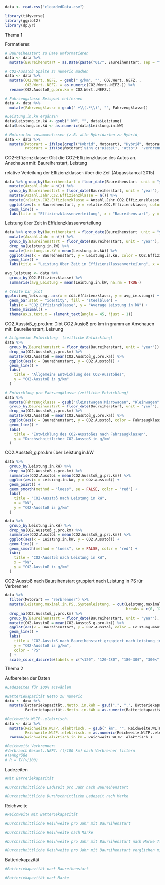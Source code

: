 
```r
data <- read.csv("cleandedData.csv")
```


```r
library(tidyverse)
library(ggplot2)
library(dplyr)
```

Thema 1

Formatieren:
```r
# Baureihenstart zu Date umformatieren
data <- data %>% 
  mutate(Baureihenstart = as.Date(paste("01/", Baureihenstart, sep = ""), "%d/%m/%y"))

# CO2-Ausstoß Spalte zu numeric machen
data <- data %>% 
  mutate(CO2.Wert..NEFZ. = gsub(" g/km", "", CO2.Wert..NEFZ.),
         CO2.Wert..NEFZ. = as.numeric(CO2.Wert..NEFZ.)) %>% 
  rename(CO2.Ausstoß_g.pro.km = CO2.Wert..NEFZ.)

# Fahrzeugklasse Beispiel entfernen
data <- data %>% 
  mutate(Fahrzeugklasse = gsub(" +\\(.*\\)", "", Fahrzeugklasse))

#Leistung.in.kW ergänzen
data$Leistung.in.kW <- gsub(" kW", "", data$Leistung)
data$Leistung.in.kW <- as.numeric(data$Leistung.in.kW)

# Motorarten zusammenfassen (z.B. alle Hybridarten zu Hybrid)
data <- data %>% 
  mutate(Motorart = ifelse(grepl("Hybrid", Motorart), "Hybrid", Motorart),
         Motorart = ifelse(Motorart %in% c("Diesel", "Otto"), "Verbrenner", ifelse(Motorart %in% "Hybrid", "Hybrid", "Elektro/Gas")))
```



CO2-Effizienzklasse: Gibt die CO2-Effizienzklasse des Autos an.
Anschauen mit: Baureihenstart, Leistung

relative Verteilung der Effizienzklassen über die Zeit (Abgasskandal 2015)
```r
data %>% group_by(Baureihenstart = floor_date(Baureihenstart, unit = "year")) %>%
  mutate(Anzahl.Jahr = n()) %>%
  group_by(Baureihenstart = floor_date(Baureihenstart, unit = "year"), CO2.Effizienzklasse) %>%
  mutate(Anzahl.Jahr.CO2.Effizienzklasse = n()) %>%
  mutate(relativ.CO2.Effizienzklasse = Anzahl.Jahr.CO2.Effizienzklasse / Anzahl.Jahr) %>%   
  ggplot(aes(x = Baureihenstart, y = relativ.CO2.Effizienzklasse, color = CO2.Effizienzklasse)) + 
  geom_line() + 
  labs(title = "Effizienzklassenverteilung", x = "Baureihenstart", y = "relative Häufigkeiten", color = "CO2.Effizienzklasse")
```


Leistung über Zeit in Effizienzklassenverteilung
```r
data %>% group_by(Baureihenstart = floor_date(Baureihenstart, unit = "year")) %>%
  mutate(Anzahl.Jahr = n()) %>%
  group_by(Baureihenstart = floor_date(Baureihenstart, unit = "year"), CO2.Effizienzklasse) %>%
  drop_na(Leistung.in.kW) %>% 
  mutate(Leistung.in.kW = mean(Leistung.in.kW)) %>% 
  ggplot(aes(x = Baureihenstart, y = Leistung.in.kW, color = CO2.Effizienzklasse)) + 
  geom_line() + 
  labs(title = "Leistung über Zeit in Effizienzklassenverteilung", x = "Baureihenstart", y = "Leistung in kW", color = "CO2.Effizienzklasse")

avg_leistung <- data %>%
  group_by(CO2.Effizienzklasse) %>%
  summarise(avg_Leistung = mean(Leistung.in.kW, na.rm = TRUE))

# Create bar plot
ggplot(avg_leistung, aes(x = CO2.Effizienzklasse, y = avg_Leistung)) +
  geom_bar(stat = "identity", fill = "steelblue") +
  labs(x = "CO2 Effizienzklasse", y = "Average Leistung in kW") +
  theme_minimal() +
  theme(axis.text.x = element_text(angle = 45, hjust = 1))
```

CO2.Ausstoß_g.pro.km: Gibt CO2 Austoß pro km in gramm an
Anschauen mit: Baureihenstart, Leistung

```r
# Allgemeine Entwicklung  (zeitliche Entwicklung)
data %>% 
  group_by(Baureihenstart = floor_date(Baureihenstart, unit = "year")) %>% # Vllt. ohne floor_date, aber dann geom_line mit geom_point ersetzen
  drop_na(CO2.Ausstoß_g.pro.km) %>% 
  mutate(CO2.Ausstoß = mean(CO2.Ausstoß_g.pro.km)) %>% 
  ggplot(aes(x = Baureihenstart, y = CO2.Ausstoß)) +
  geom_line() + 
  labs(
    title = "Allgemeine Entwicklung des CO2-Ausstoßes",
    y = "CO2-Ausstoß in g/km"
  )

# Entwicklung pro Fahrzeugklasse (zeitliche Entwicklung)
data %>% 
  mutate(Fahrzeugklasse = gsub("Kleinstwagen|Microwagen", "Kleinwagen", Fahrzeugklasse)) %>% 
  group_by(Baureihenstart = floor_date(Baureihenstart, unit = "year"), Fahrzeugklasse) %>% # Vllt. ohne floor_date, aber dann geom_line mit geom_point ersetzen
  drop_na(CO2.Ausstoß_g.pro.km) %>% 
  mutate(CO2.Ausstoß = mean(CO2.Ausstoß_g.pro.km)) %>% 
  ggplot(aes(x = Baureihenstart, y = CO2.Ausstoß, color = Fahrzeugklasse)) +
  geom_line() +
  labs(
    title = "Entwicklung des CO2-Ausstoßes nach Fahrzeugklassen",
    y = "Durchschnittlicher CO2-Ausstoß in g/km"
  )
```

CO2.Ausstoß_g.pro.km über Leistung.in.kW
```r
data %>% 
  group_by(Leistung.in.kW) %>% 
  drop_na(CO2.Ausstoß_g.pro.km) %>% 
  summarise(CO2.Ausstoß = mean(CO2.Ausstoß_g.pro.km)) %>% 
  ggplot(aes(x = Leistung.in.kW, y = CO2.Ausstoß)) +
  geom_point() +
  geom_smooth(method = "loess", se = FALSE, color = "red") +
  labs(
    title = "CO2-Ausstoß nach Leistung in kW",
    x = "kW",
    y = "CO2-Ausstoß in g/km"
  )

data %>% 
  group_by(Leistung.in.kW) %>% 
  drop_na(CO2.Ausstoß_g.pro.km) %>% 
  summarise(CO2.Ausstoß = mean(CO2.Ausstoß_g.pro.km)) %>% 
  ggplot(aes(x = Leistung.in.kW, y = CO2.Ausstoß)) +
  geom_line() +
  geom_smooth(method = "loess", se = FALSE, color = "red") +
  labs(
    title = "CO2-Ausstoß nach Leistung in kW",
    x = "kW",
    y = "CO2-Ausstoß in g/km"
  )
```

CO2-Ausstoß nach Baureihenstart gruppiert nach Leistung in PS für Verbrenner
```r
data %>% 
  filter(Motorart == "Verbrenner") %>% 
  mutate(Leistung.maximal.in.PS..Systemleistung. = cut(Leistung.maximal.in.PS..Systemleistung.,
                                                       breaks = c(0, 120, 180, 300, Inf))) %>% 
  drop_na(CO2.Ausstoß_g.pro.km) %>% 
  group_by(Baureihenstart = floor_date(Baureihenstart, unit = "year"), Leistung.maximal.in.PS..Systemleistung.) %>% 
  mutate(CO2.Ausstoß = mean(CO2.Ausstoß_g.pro.km)) %>% 
  ggplot(aes(x = Baureihenstart, y = CO2.Ausstoß, color = Leistung.maximal.in.PS..Systemleistung.)) +
  geom_line() +
  labs(
    title = "CO2-Ausstoß nach Baureihenstart gruppiert nach Leistung in PS (Verbrennermotor)",
    y = "CO2-Ausstoß in g/km",
    color = "PS"
  ) +
  scale_color_discrete(labels = c("<120", "120-180", "180-300", "300<"))
```

Thema 2

Aufbereiten der Daten
```r
#Ladezeiten für 100% auswählen

#Batteriekapazität Netto zu numeric
data <- data %>% 
  mutate(Batteriekapazität..Netto..in.kWh = gsub(",", ".", Batteriekapazität..Netto..in.kWh),
         Batteriekapazität..Netto..in.kWh = as.numeric(Batteriekapazität..Netto..in.kWh)) 

#Reichweite.WLTP..elektrisch.
data <- data %>% 
  mutate(Reichweite.WLTP..elektrisch. = gsub(" km", "", Reichweite.WLTP..elektrisch.),
         Reichweite.WLTP..elektrisch. = as.numeric(Reichweite.WLTP..elektrisch.)) %>% 
  rename(Reichweite_elektisch_in.km = Reichweite.WLTP..elektrisch.)

#Reichweite Verbrenner:
#Verbrauch.Gesamt..NEFZ. (l/100 km) nach Verbrenner filtern
#Tankgröße
# R = T/(v/100)
```

Ladezeiten
```r
#Mit Barreriekapazität

#Durchschnittliche Ladezeit pro Jahr nach Baureihenstart

#Durchschnittliche Durchschnittliche Ladezeit nach Marke
```

Reichweite
```r
#Reichweite mit Batteriekapazität

#Durchschnittliche Reichweite pro Jahr mit Baureihenstart

#Durchschnittliche Reichweite nach Marke

#Durchschnittliche Reichweite pro Jahr mit Baureihenstart nach Marke ??

#Durchschnittliche Reichweite pro Jahr mit Baureihenstart verglichen mit Verbrennern
```

Batteriekapazität
```r
#Batteriekapazität nach Baureihenstart

#Batteriekapazität nach Marke
```



